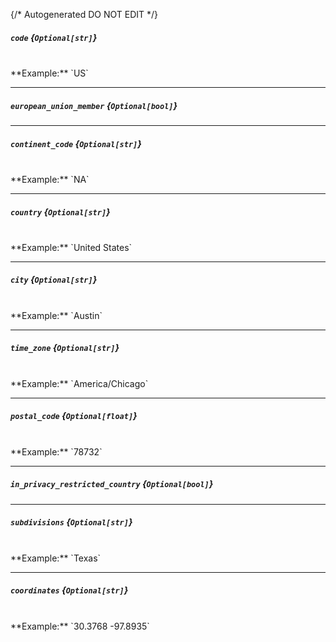 {/* Autogenerated DO NOT EDIT  */}
##### `code` *{`Optional[str]`}*
<br/>
**Example:** `US`

---
##### `european_union_member` *{`Optional[bool]`}*

---
##### `continent_code` *{`Optional[str]`}*
<br/>
**Example:** `NA`

---
##### `country` *{`Optional[str]`}*
<br/>
**Example:** `United States`

---
##### `city` *{`Optional[str]`}*
<br/>
**Example:** `Austin`

---
##### `time_zone` *{`Optional[str]`}*
<br/>
**Example:** `America/Chicago`

---
##### `postal_code` *{`Optional[float]`}*
<br/>
**Example:** `78732`

---
##### `in_privacy_restricted_country` *{`Optional[bool]`}*

---
##### `subdivisions` *{`Optional[str]`}*
<br/>
**Example:** `Texas`

---
##### `coordinates` *{`Optional[str]`}*
<br/>
**Example:** `30.3768 -97.8935`


